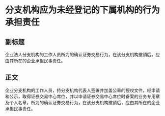 # 分支机构应为未经登记的下属机构的行为承担责任
## 副标题
企业法人分支机构的工作人员所为的确认证券交易行为，在该分支机构撤销后，应由其所在的企业承担民事责任。
## 正文
企业分支机构的工作人员，持分支机构代表人签署并加盖公章的授权文件，经申请和公示，取得证券交易中心席位，并以申请证券交易中心席位时备案的业务专用章及个人名章，所为的确认证券交易行为，在该分支机构撤销后，应由其所在的企业承担民事责任。